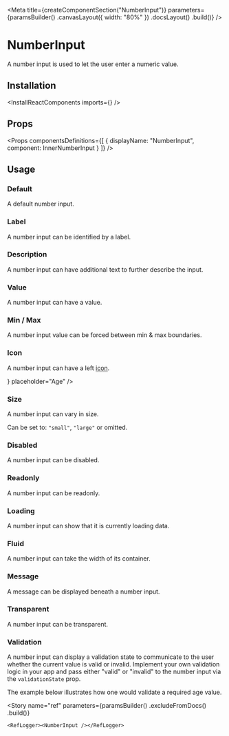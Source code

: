 
<Meta
    title={createComponentSection("NumberInput")}
    parameters={paramsBuilder()
        .canvasLayout({ width: "80%" })
        .docsLayout(<ReactComponentsLayout sourcePath="/packages/react-components/src/input/src" />)
        .build()}
/>

# NumberInput

A number input is used to let the user enter a numeric value.

## Installation

<InstallReactComponents imports={<Imports />} />

## Props

<Props
    componentsDefinitions={[
        { displayName: "NumberInput", component: InnerNumberInput }
    ]}
/>

## Usage

### Default

A default number input.

<Preview>
    <Story name="default">
        <NumberInput placeholder="Age" />
    </Story>
</Preview>

### Label

A number input can be identified by a label.

<Preview>
    <Story name="label">
        <Inline>
            <NumberInput label="Age" />
            <NumberInput label="Age" required />
        </Inline>
    </Story>
</Preview>

### Description

A number input can have additional text to further describe the input.

<Preview>
    <Story name="description">
        <NumberInput label="Age" description="We collect this information for anonymous statistical analysis." />
    </Story>
</Preview>

### Value

A number input can have a value.

<Preview>
    <Story name="value">
        <Inline>
            <NumberInput defaultValue={18} placeholder="Age" />
            <NumberInput defaultValue={155.75} step={0.1} placeholder="Weight" />
        </Inline>
    </Story>
</Preview>

### Min / Max

A number input value can be forced between min & max boundaries.

<Preview>
    <Story name="min / max">
        <NumberInput min={15} max={30} defaultValue={18} placeholder="Age" />
    </Story>
</Preview>

### Icon

A number input can have a left [icon](?path=/docs/materials-icons--page).

<Preview>
    <Story name="icon">
        <Inline>
            <NumberInput iconLeft={<EditIcon />} placeholder="Age" />
        </Inline>
    </Story>
</Preview>

### Size

A number input can vary in size.

Can be set to: `"small"`, `"large"` or omitted.

<Preview>
    <Story name="size">
        <Inline align="end">
            <NumberInput size="small" placeholder="Age" />
            <NumberInput placeholder="Age" />
            <NumberInput size="large" placeholder="Age" />
        </Inline>
    </Story>
</Preview>

### Disabled

A number input can be disabled.

<Preview>
    <Story name="disabled">
        <NumberInput disabled placeholder="Age" />
    </Story>
</Preview>

### Readonly

A number input can be readonly.

<Preview>
    <Story name="readonly">
        <NumberInput readOnly defaultValue={18} />
    </Story>
</Preview>

### Loading

A number input can show that it is currently loading data.

<Preview>
    <Story name="loading">
        <NumberInput loading />
    </Story>
</Preview>

### Fluid

A number input can take the width of its container.

<Preview>
    <Story name="fluid">
        <NumberInput fluid placeholder="Age" />
    </Story>
</Preview>

### Message

A message can be displayed beneath a number input.

<Preview>
    <Story name="message">
        <Inline>
            <NumberInput helpMessage="How long ago are you born?" label="Age" fluid />
            <NumberInput invalidMessage="Are you a cyborg?" validationState="invalid" label="Age" defaultValue={200} fluid />
            <NumberInput validMessage="Accepted!" validationState="valid" label="Age" defaultValue={35} fluid />
        </Inline>
    </Story>
</Preview>

### Transparent

A number input can be transparent.

<Preview>
    <Story name="transparent">
        <NumberInput variant="transparent" placeholder="Age" />
    </Story>
</Preview>

### Validation

A number input can display a validation state to communicate to the user whether the current value is valid or invalid. Implement your own validation logic in your app and pass either "valid" or "invalid" to the number input via the `validationState` prop.

The example below illustrates how one would validate a required age value.

<FilePreview filePath="/input/stories/RequiredAgeValidation">
    <RequiredAgeValidation />
</FilePreview>

<Story
    name="ref"
    parameters={paramsBuilder()
        .excludeFromDocs()
        .build()}
>
    <RefLogger><NumberInput /></RefLogger>
</Story>
